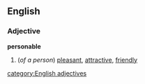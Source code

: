 ==English==
===Adjective===
'''personable'''
#(''of a person'') [[pleasant]], [[attractive]], [[friendly]]
[[category:English adjectives]]